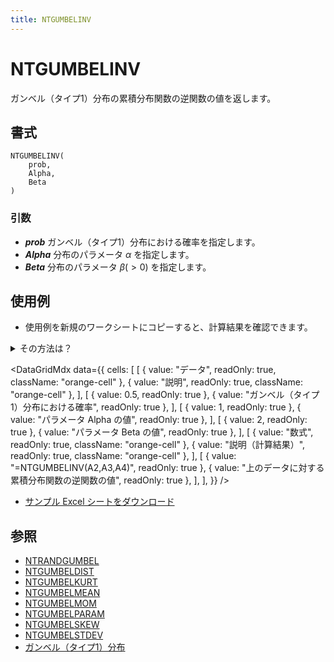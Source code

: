 ```yaml
---
title: NTGUMBELINV
---
```



# NTGUMBELINV

ガンベル（タイプ1）分布の累積分布関数の逆関数の値を返します。

## 書式

```excel
NTGUMBELINV(
    prob,
    Alpha,
    Beta
)
```

### 引数

- **_prob_** ガンベル（タイプ1）分布における確率を指定します。
- **_Alpha_** 分布のパラメータ $\alpha$ を指定します。
- **_Beta_** 分布のパラメータ $\beta(>0)$ を指定します。

## 使用例

- 使用例を新規のワークシートにコピーすると、計算結果を確認できます。

<details>
<summary>その方法は？</summary>

1.  新しいブックまたはワークシートを作成します。
2.  ヘルプ トピックにある使用例を選択します（行番号および列番号を除く）。

    ![Selecting an example from Help](./../../assets/functions/HowToCopy.png)

    ヘルプから使用例を選択する

3.  Ctrl キーを押しながら C キーを押します。
4.  ワークシートのセル A1 を選択し、Ctrl キーを押しながら V キーを押します。
5.  計算結果と結果を返す数式の表示を切り替えるには、Ctrl キーを押しながら ` (アクサン グラーブ) キーを押すか、または [ツール] メニューの [ワークシート分析] をポイントし、[ワークシート分析モード] をクリックします。

</details>

<DataGridMdx
  data={{
    cells: [
      [
        { value: "データ", readOnly: true, className: "orange-cell" },
        { value: "説明", readOnly: true, className: "orange-cell" },
      ],
      [
        { value: 0.5, readOnly: true },
        { value: "ガンベル（タイプ1）分布における確率", readOnly: true },
      ],
      [
        { value: 1, readOnly: true },
        { value: "パラメータ Alpha の値", readOnly: true },
      ],
      [
        { value: 2, readOnly: true },
        { value: "パラメータ Beta の値", readOnly: true },
      ],
      [
        { value: "数式", readOnly: true, className: "orange-cell" },
        { value: "説明（計算結果）", readOnly: true, className: "orange-cell" },
      ],
      [
        { value: "=NTGUMBELINV(A2,A3,A4)", readOnly: true },
        { value: "上のデータに対する累積分布関数の逆関数の値", readOnly: true },
      ],
    ],
  }}
/>

- [サンプル Excel シートをダウンロード](https://www.ntrand.com/files/NtRand2.xls "サンプル Excel シートをダウンロード")

## 参照

- [NTRANDGUMBEL](https://www.ntrand.com/jp/ntrandgumbel/)
- [NTGUMBELDIST](https://www.ntrand.com/jp/ntgumbeldist/)
- [NTGUMBELKURT](https://www.ntrand.com/jp/ntgumbelkurt/)
- [NTGUMBELMEAN](https://www.ntrand.com/jp/ntgumbelmean/)
- [NTGUMBELMOM](https://www.ntrand.com/jp/ntgumbelmom/)
- [NTGUMBELPARAM](https://www.ntrand.com/jp/ntgumbelparam/)
- [NTGUMBELSKEW](https://www.ntrand.com/jp/ntgumbelskew/)
- [NTGUMBELSTDEV](https://www.ntrand.com/jp/ntgumbelstdev/)
- [ガンベル（タイプ1）分布](https://www.ntrand.com/jp/gumbel-type-i-distribution/)
